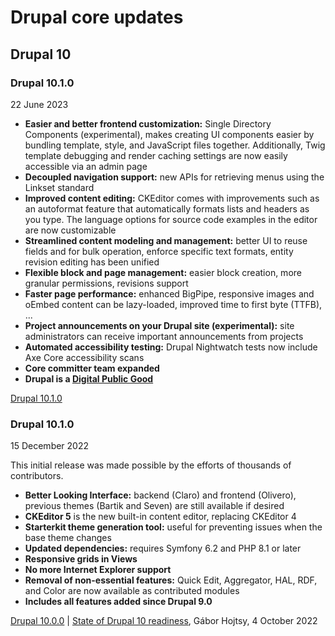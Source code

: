 # Drupal core updates

## Drupal 10

### Drupal 10.1.0

22 June 2023

- **Easier and better frontend customization:** Single Directory Components (experimental), makes creating UI components easier by bundling template, style, and JavaScript files together. Additionally, Twig template debugging and render caching settings are now easily accessible via an admin page
- **Decoupled navigation support:** new APIs for retrieving menus using the Linkset standard
- **Improved content editing:** CKEditor comes with improvements such as an autoformat feature that automatically formats lists and headers as you type. The language options for source code examples in the editor are now customizable
- **Streamlined content modeling and management:** better UI to reuse fields and for bulk operation, enforce specific text formats, entity revision editing has been unified
- **Flexible block and page management:** easier block creation, more granular permissions, revisions support
- **Faster page performance:** enhanced BigPipe, responsive images and oEmbed content can be lazy-loaded, improved time to first byte (TTFB), ...
- **Project announcements on your Drupal site (experimental):** site administrators can receive important announcements from projects
- **Automated accessibility testing:** Drupal Nightwatch tests now include Axe Core accessibility scans
- **Core committer team expanded**
- **Drupal is a [Digital Public Good](https://digitalpublicgoods.net/)**

[Drupal 10.1.0](https://www.drupal.org/blog/drupal-10-1-0)

### Drupal 10.1.0

15 December 2022

This initial release was made possible by the efforts of thousands of contributors.

- **Better Looking Interface:** backend (Claro) and frontend (Olivero), 
previous themes (Bartik and Seven) are still available if desired​
- **CKEditor 5** is the new built-in content editor, replacing CKEditor 4
- **Starterkit theme generation tool:** useful for preventing issues when the base theme changes​
- **Updated dependencies:** requires Symfony 6.2 and PHP 8.1 or later
- **Responsive grids in Views**
- **No more Internet Explorer support**
- **Removal of non-essential features:** Quick Edit, Aggregator, HAL, RDF, and Color are now available as contributed modules
- **Includes all features added since Drupal 9.0**

[Drupal 10.0.0](https://www.drupal.org/blog/drupal-10-0-0) | [State of Drupal 10 readiness](https://slides.com/gaborhojtsy/state-of-drupal-10-readiness-oct-4-2022), Gábor Hojtsy, 4 October 2022
